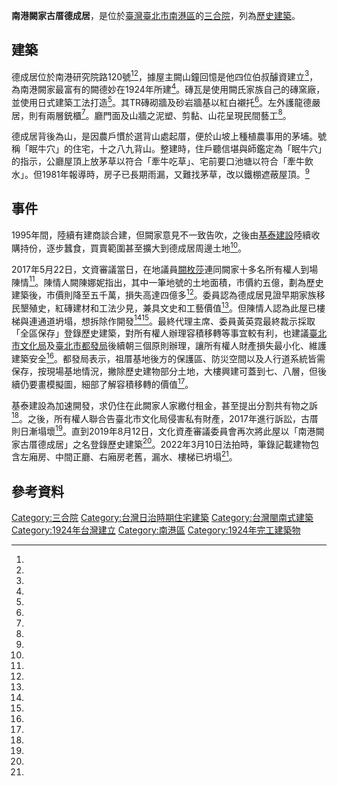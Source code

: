 {{coord|25.050926|121.615340|display=title}} 
{{tw monument
|name=南港闕家古厝德成居
|formername=
|image=南港闕家古厝正廳.jpg
|imagename=
|othername=
|formalname=
|level=歷史建築
|class=宅第
|date=<S>2017年6月27日</S>（臺北高等行政法院2018年9月13日判決撤銷）<BR>2019年月9月5日
|time={{TWN-JPN}}[[大正|大正]]十三年（1924年）
|location=[[臺北市|臺北市]][[南港區|南港區]]研究院路一段120號
|open=
|cost=
|website=
|reg_url =https://nchdb.boch.gov.tw/indigenous/assets/overview/historicalBuilding/20190912000001
}}
'''南港闕家古厝德成居'''，是位於[[臺灣|臺灣]][[臺北市|臺北市]][[南港區|南港區]]的[[三合院|三合院]]，列為[[台北市歷史建築|歷史建築]]。

==建築==
德成居位於南港研究院路120號<ref name="林佩萱"/><ref name="何醒邦"/>，據屋主闕山鐘回憶是他四位伯叔醵資建立<ref name="林明峪"/>，為南港闕家最富有的闕德妙在1924年所建<ref name="林佩萱"/>。磚瓦是使用闕氏家族自己的磚窯廠，並使用日式建築工法打造<ref name="陳紜甄"/>。其TR磚砌牆及砂岩牆基以紅白襯托<ref name="郭安家"/>。左外護龍德嚴居，則有兩層銃櫃<ref name="陳燕珩"/>。廳門面及山牆之泥塑、剪黏、山花呈現民間藝工<ref name="郭安家"/>。

德成居背後為山，是因農戶慣於選背山處起厝，便於山坡上種植農事用的茅埔。號稱「眠牛穴」的住宅，十之八九背山。整建時，住戶聽信堪與師鑑定為「眠牛穴」的指示，公廳屋頂上放茅草以符合「牽牛吃草」、宅前要口池塘以符合「牽牛飲水」。但1981年報導時，房子已長期雨漏，又難找茅草，改以鐵棚遮蔽屋頂。<ref name="林明峪"/>

==事件==
1995年間，陸續有建商談合建，但闕家意見不一致告吹，之後由[[基泰建設|基泰建設]]陸續收購持份，逐步蠶食，買賣範圍甚至擴大到德成居周邊土地<ref name="林佩萱"/>。

2017年5月22日，文資審議當日，在地議員[[闕枚莎|闕枚莎]]連同闕家十多名所有權人到場陳情<ref name="陳燕珩"/>。陳情人闕陳娜妮指出，其中一筆地號的土地面積，市價約五億，劃為歷史建築後，市價則降至五千萬，損失高達四億多<ref name="陳紜甄"/>。委員認為德成居見證早期家族移民墾殖史，紅磚建材和工法少見，兼具文史和工藝價值<ref name="陳燕珩"/>。但陳情人認為此屋已樓梯與連通道坍塌，想拆除作開發<ref name="陳燕珩"/><ref name="陳紜甄"/>。最終代理主席、委員黃英霓最終裁示採取「全區保存」登錄歷史建築，對所有權人辦理容積移轉等事宜較有利，也建議[[臺北市文化局|臺北市文化局]]及[[臺北市都發局|臺北市都發局]]後續朝三個原則辦理，讓所有權人財產損失最小化、維護建築安全<ref name="陳燕珩"/>。都發局表示，祖厝基地後方的保護區、防災空間以及人行道系統皆需保存，按現場基地情況，撇除歷史建物部分土地，大樓興建可蓋到七、八層，但後續仍要畫模擬圖，細部了解容積移轉的價值<ref name="陳紜甄"/>。

基泰建設為加速開發，求仍住在此闕家人家繳付租金，甚至提出分割共有物之訴<ref name="林佩萱"/>。之後，所有權人聯合告臺北市文化局侵害私有財產，2017年進行訴訟，古厝則日漸塌壞<ref name="陳宛茜、吳思萍"/>。直到2019年8月12日，文化資產審議委員會再次將此屋以「南港闕家古厝德成居」之名登錄歷史建築<ref name="郭安家"/>。2022年3月10日法拍時，筆錄記載建物包含左廂房、中間正廳、右廂房老舊，漏水、樓梯已坍塌<ref name="林佩萱"/>。

{{Clear}}

==參考資料==
{{Reflist|35em|refs =

<ref name="林佩萱">{{Cite news|url=https://tw.appledaily.com/property/20220311/GMKFHTPCZBC3TI66XO2VJGUDQ4/|title=獨家｜違背「土地只進不出」祖訓　南港大地主闕家祖厝遭建商瓜分|author=林佩萱|language=zh-tw|newspaper=台灣蘋果日報|date=2022-03-11|accessdate=2022-05-20}}</ref>

<ref name="林明峪">{{Cite news|url=|title=在屋頂上牽牛吃草─即將消失的「眠牛穴」農宅|author=林明峪|language=zh-tw|newspaper=民生報|date=1981-12-02|accessdate=}}</ref>

<ref name="郭安家">{{Cite news|url=https://news.ltn.com.tw/news/life/paper/1310166|title=北市歷史建築增4處 草山行館擴大範圍|author=郭安家|language=zh-tw|newspaper=自由時報|date=2019-08-13|accessdate=2021-12-22|archive-date=2021-12-22|archive-url=https://web.archive.org/web/20211222095950/https://news.ltn.com.tw/news/life/paper/1310166|dead-url=no}}</ref>

<ref name="陳紜甄">{{Cite news|url=https://news.ltn.com.tw/news/life/breakingnews/2075280|title=南港闕家祖厝「德成居」 北市登錄為歷史建築|author=陳紜甄|language=zh-tw|newspaper=自由時報|date=2017-05-22|accessdate=2021-12-22|archive-date=2021-12-22|archive-url=https://web.archive.org/web/20211222100057/https://news.ltn.com.tw/news/life/breakingnews/2075280|dead-url=no}}</ref>

<ref name="陳燕珩">{{Cite news|url=https://www.chinatimes.com/newspapers/20170523000518-260107?chdtv|title=百年古厝德成居 登錄歷史建築|author=陳燕珩|language=zh-tw|newspaper=中國時報|date=2017-05-23|accessdate=2021-12-22|archive-date=2021-12-22|archive-url=https://web.archive.org/web/20211222094140/https://www.chinatimes.com/newspapers/20170523000518-260107?chdtv|dead-url=no}}</ref>

<ref name="何醒邦">{{Cite news|url=|title=《姓氏故事》闕氏家族 南港地區政經大戶|author=何醒邦|language=zh-tw|newspaper=中國時報|date=2007-07-10|accessdate=}}</ref>

<ref name="陳宛茜、吳思萍">{{Cite news|url=|title=私有古蹟為何屢失修…卡在法規|author=陳宛茜、吳思萍|language=zh-tw|newspaper=聯合報|date=2017-12-04|accessdate=}}</ref>

}}

{{Commonscat|Old Building of Nangang Que's Family}}

{{臺北市文化資產}}
{{中華民國直轄市定古蹟}}
[[Category:三合院|Category:三合院]]
[[Category:台灣日治時期住宅建築|Category:台灣日治時期住宅建築]]
[[Category:台灣閩南式建築|Category:台灣閩南式建築]]
[[Category:1924年台灣建立|Category:1924年台灣建立]]
[[Category:南港區|Category:南港區]]
[[Category:1924年完工建築物|Category:1924年完工建築物]]